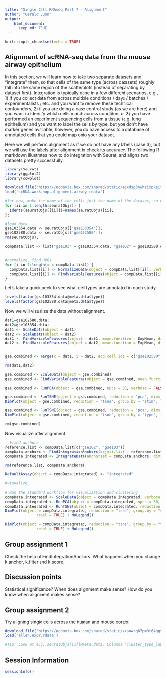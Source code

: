 ```yaml
---
title: "Single Cell RNAseq Part 7 - Alignment"
author: "Gerald Quon"
output:
    html_document:
      keep_md: TRUE
---
```


```r
knitr::opts_chunk$set(echo = TRUE)
```

## Alignment of scRNA-seq data from the mouse airway epithelium

In this section, we will learn how to take two separate datasets and "integrate" them, so that cells of the same type (across datasets) roughly fall into the same region of the scatterplots (instead of separating by dataset first). Integration is typically done in a few different scenarios, e.g., 1) if you collect data from across multiple conditions / days / batches / experimentalists / etc. and you want to remove these technical confounders, 2) if you are doing a case control study (as we are here) and you want to identify which cells match across condition, or 3) you have performed an experiment sequencing cells from a tissue (e.g. lung epithelium) and you want to label the cells by type, but you don't have marker genes available, however, you do have access to a database of annotated cells that you could map onto your dataset.

Here we will perform alignment as if we do not have any labels (case 3), but we will use the labels after alignment to check its accuracy. The following R markdown illustrates how to do integration with Seurat, and aligns two datasets pretty successfully.

```r
library(Seurat)
library(ggplot2)
library(cowplot)

download.file('https://ucdavis.box.com/shared/static/zgxdsp3nwhzixpkeitftkgzq3phlsear.rdata','scRNA.workshop.alignment.airway.rdata', mode='wb')
load('scRNA.workshop.alignment.airway.rdata')

#for now, make the name of the cells just the name of the dataset, so we can easily visualize batch or condition effect
for (ii in 1:length(seuratObjs)) {
  Idents(seuratObjs[[ii]])=names(seuratObjs)[ii];
};

#load data
gse103354.data <- seuratObjs[['gse103354']];
gse102580.data <- seuratObjs[['gse102580']];
rm(seuratObjs);

compData.list <- list("gse103" = gse103354.data, "gse102" = gse102580.data)

  
#normalize, find HVGs
for (i in 1:length(x = compData.list)) {
  compData.list[[i]] <- NormalizeData(object = compData.list[[i]], verbose = FALSE)
  compData.list[[i]] <- FindVariableFeatures(object = compData.list[[i]], selection.method = "vst", nfeatures = 2000, verbose = FALSE)
}
```


Let's take a quick peek to see what cell types are annotated in each study.

```r
levels(factor(gse103354.data@meta.data$type))
levels(factor(gse102580.data@meta.data$type))
```


Now we will visualize the data without alignment.

```r
dat1=gse102580.data;
dat2=gse103354.data;
dat1 <- ScaleData(object = dat1)
dat2 <- ScaleData(object = dat2)
dat1 <- FindVariableFeatures(object = dat1, mean.function = ExpMean, dispersion.function = LogVMR, x.low.cutoff = 0.125, x.high.cutoff = 4, y.cutoff = 0.5)
dat2 <- FindVariableFeatures(object = dat2, mean.function = ExpMean, dispersion.function = LogVMR, x.low.cutoff = 0.125, x.high.cutoff = 4, y.cutoff = 0.5)


gse.combined <- merge(x = dat1, y = dat2, add.cell.ids = c("gse102580", "gse103354"), project = "airwayepithelium")

rm(dat1,dat2)

gse.combined <- ScaleData(object = gse.combined)
gse.combined <- FindVariableFeatures(object = gse.combined, mean.function = ExpMean, dispersion.function = LogVMR, x.low.cutoff = 0.125, x.high.cutoff = 4, y.cutoff = 0.5)

gse.combined <- RunPCA(object = gse.combined, npcs = 30, verbose = FALSE)

gse.combined <- RunTSNE(object = gse.combined, reduction = "pca", dims = 1:20)
DimPlot(object = gse.combined, reduction = "tsne", group.by = "stim", label = TRUE, repel = TRUE) + NoLegend()

gse.combined <- RunTSNE(object = gse.combined, reduction = "pca", dims = 1:20)
DimPlot(object = gse.combined, reduction = "tsne", group.by = "type", label = TRUE, repel = TRUE) + NoLegend()

rm(gse.combined)
```
  

Now visualize after alignment.
  
```r

  #find anchors
reference.list <- compData.list[c("gse102", "gse103")]
compData.anchors <- FindIntegrationAnchors(object.list = reference.list, dims = 1:30)
compData.integrated <- IntegrateData(anchorset = compData.anchors, dims = 1:30)

rm(reference.list, compData.anchors)

DefaultAssay(object = compData.integrated) <- "integrated"

#visualize
  
# Run the standard workflow for visualization and clustering
compData.integrated <- ScaleData(object = compData.integrated, verbose = FALSE)
compData.integrated <- RunPCA(object = compData.integrated, npcs = 30, verbose = FALSE)
compData.integrated <- RunTSNE(object = compData.integrated, reduction = "pca", dims = 1:30)
DimPlot(object = compData.integrated, reduction = "tsne", group.by = "stim", label = TRUE, 
              repel = TRUE) + NoLegend()

DimPlot(object = compData.integrated, reduction = "tsne", group.by = "type", label = TRUE, 
              repel = TRUE) + NoLegend()

```

## Group assignment 1

Check the help of FindIntegrationAnchors. What happens when you change k.anchor, k.filter and k.score.

## Discussion points

Statistical significance?
When does alignment make sense?
How do you know when alignment makes sense?

## Group assignment 2

Try aligning single cells across the human and mouse cortex:
```r
download.file('https://ucdavis.box.com/shared/static/zxouwrqb7pm9t64gqyuqdrl637749a7y.rdata','allen.expr.rdata', mode='wb')
load('allen.expr.rdata')

#Tip: Look at e.g. seuratObjs[[1]]@meta.data. Columns "cluster_type_label" and "cluster_subtype_label" will be useful for visualization.
```


## Session Information
```r
sessionInfo()
```
